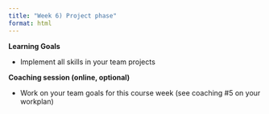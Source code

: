 ```yaml
---
title: "Week 6) Project phase"
format: html
---
```


<!--__Obtain business and data understanding, and explore data in R__-->

__Learning Goals__

- Implement all skills in your team projects


__Coaching session (online, optional)__

- Work on your team goals for this course week (see coaching #5 on your workplan)

